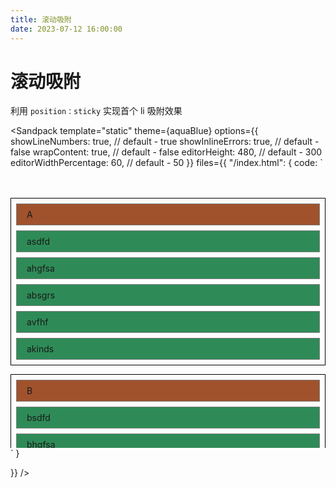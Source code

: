 ```yaml
---
title: 滚动吸附
date: 2023-07-12 16:00:00
---
```



# 滚动吸附

利用 `position：sticky` 实现首个 li 吸附效果

<Sandpack 
  template="static"
  theme={aquaBlue}
  options={{
    showLineNumbers: true, // default - true
    showInlineErrors: true, // default - false
    wrapContent: true, // default - false
    editorHeight: 480, // default - 300
    editorWidthPercentage: 60, // default - 50
  }}
  files={{
    "/index.html": {
      code: 
        `<!DOCTYPE html>
<html lang="en">
  <head>
    <meta charset="UTF-8" />
    <meta name="viewport" content="width=device-width, initial-scale=1.0" />
    <meta http-equiv="X-UA-Compatible" content="ie=edge" />
    <title>滚动吸附</title>
    <style type="text/css">
      li {
        list-style: none;
        padding: 8px 16px;
        border: 1px solid gray;
        background: seagreen;
      }
      li:not(:first-of-type) {
        margin-top: 8px;
      }
      ul {
        border: 1px solid black;
        padding: 8px;
        margin-top: 0;
      }
      ul li:first-of-type {
        position: sticky;
        top: 0;
        background: sienna;
      }
      .box {
        margin-top: 48px;
        height: 400px;
        overflow: scroll;
      }
    </style>
  </head>
  <body>
    <div class="box">
      <ul>
        <li>A</li>
        <li>asdfd</li>
        <li>ahgfsa</li>
        <li>absgrs</li>
        <li>avfhf</li>
        <li>akinds</li>
      </ul>
      <ul>
        <li>B</li>
        <li>bsdfd</li>
        <li>bhgfsa</li>
        <li>bbsgrs</li>
        <li>bvfhf</li>
        <li>bkinds</li>
      </ul>
      <ul>
        <li>C</li>
        <li>csdfd</li>
        <li>chgfsa</li>
        <li>cbsgrs</li>
        <li>cvfhf</li>
        <li>ckinds</li>
      </ul>
      <ul>
        <li>D</li>
        <li>csdfd</li>
        <li>chgfsa</li>
        <li>cbsgrs</li>
        <li>cvfhf</li>
        <li>ckinds</li>
      </ul>
      <ul>
        <li>E</li>
        <li>csdfd</li>
        <li>chgfsa</li>
        <li>cbsgrs</li>
        <li>cvfhf</li>
        <li>ckinds</li>
      </ul>
      <ul>
        <li>F</li>
        <li>csdfd</li>
        <li>chgfsa</li>
        <li>cbsgrs</li>
        <li>cvfhf</li>
        <li>ckinds</li>
      </ul>
      <ul>
        <li>G</li>
        <li>csdfd</li>
        <li>chgfsa</li>
        <li>cbsgrs</li>
        <li>cvfhf</li>
        <li>ckinds</li>
      </ul>
      <ul>
        <li>H</li>
        <li>csdfd</li>
        <li>chgfsa</li>
        <li>cbsgrs</li>
        <li>cvfhf</li>
        <li>ckinds</li>
      </ul>
      <ul>
        <li>I</li>
        <li>csdfd</li>
        <li>chgfsa</li>
        <li>cbsgrs</li>
        <li>cvfhf</li>
        <li>ckinds</li>
      </ul>
      <ul>
        <li>J</li>
        <li>csdfd</li>
        <li>chgfsa</li>
        <li>cbsgrs</li>
        <li>cvfhf</li>
        <li>ckinds</li>
      </ul>
      <ul>
        <li>K</li>
        <li>csdfd</li>
        <li>chgfsa</li>
        <li>cbsgrs</li>
        <li>cvfhf</li>
        <li>ckinds</li>
      </ul>
      <ul>
        <li>L</li>
        <li>csdfd</li>
        <li>chgfsa</li>
        <li>cbsgrs</li>
        <li>cvfhf</li>
        <li>ckinds</li>
      </ul>
      <ul>
        <li>M</li>
        <li>csdfd</li>
        <li>chgfsa</li>
        <li>cbsgrs</li>
        <li>cvfhf</li>
        <li>ckinds</li>
      </ul>
      <ul>
        <li>N</li>
        <li>csdfd</li>
        <li>chgfsa</li>
        <li>cbsgrs</li>
        <li>cvfhf</li>
        <li>ckinds</li>
      </ul>
      <ul>
        <li>O</li>
        <li>csdfd</li>
        <li>chgfsa</li>
        <li>cbsgrs</li>
        <li>cvfhf</li>
        <li>ckinds</li>
      </ul>
      <ul>
        <li>P</li>
        <li>csdfd</li>
        <li>chgfsa</li>
        <li>cbsgrs</li>
        <li>cvfhf</li>
        <li>ckinds</li>
      </ul>
    </div>
  </body>
</html>
`
      }

}}
/>
